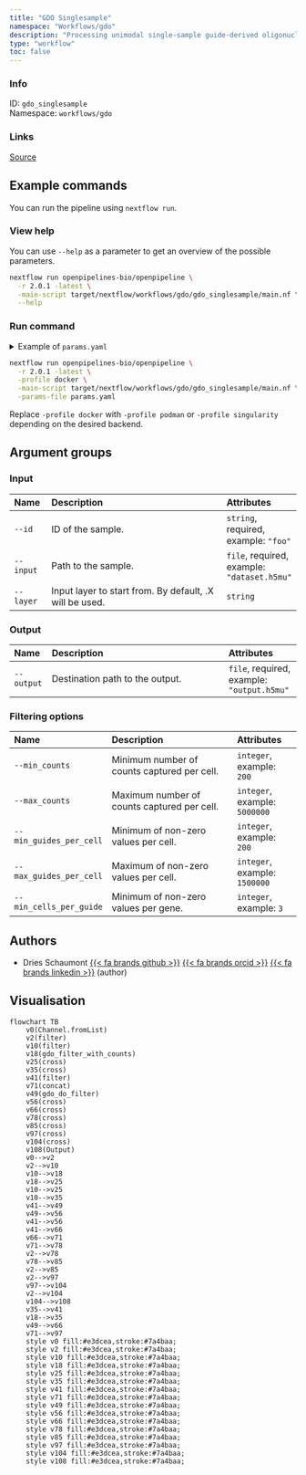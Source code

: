 ```yaml
---
title: "GDO Singlesample"
namespace: "Workflows/gdo"
description: "Processing unimodal single-sample guide-derived oligonucleotide (GDO) data."
type: "workflow"
toc: false
---
```


::: {.column-margin}

### Info

ID: `gdo_singlesample`  
Namespace: `workflows/gdo`

### Links
[Source](https://github.com/openpipelines-bio/openpipeline/blob/2.0.1/src/workflows/gdo/gdo_singlesample/config.vsh.yaml){.btn-action .btn-sm .btn-info .btn role="button"}

:::



## Example commands

You can run the pipeline using `nextflow run`.

### View help

You can use `--help` as a parameter to get an overview of the possible parameters.

```bash
nextflow run openpipelines-bio/openpipeline \
  -r 2.0.1 -latest \
  -main-script target/nextflow/workflows/gdo/gdo_singlesample/main.nf \
  --help
```

### Run command

<details>
<summary>Example of `params.yaml`</summary>
```yaml
# Input
id: # please fill in - example: "foo"
input: # please fill in - example: "dataset.h5mu"
# layer: "foo"

# Output
# output: "$id.$key.output.h5mu"

# Filtering options
# min_counts: 200
# max_counts: 5000000
# min_guides_per_cell: 200
# max_guides_per_cell: 1500000
# min_cells_per_guide: 3

# Nextflow input-output arguments
publish_dir: # please fill in - example: "output/"
# param_list: "my_params.yaml"

# Arguments
```
</details>

```bash
nextflow run openpipelines-bio/openpipeline \
  -r 2.0.1 -latest \
  -profile docker \
  -main-script target/nextflow/workflows/gdo/gdo_singlesample/main.nf \
  -params-file params.yaml
```

:::{.callout-note}
Replace `-profile docker` with `-profile podman` or `-profile singularity` depending on the desired backend.
:::

## Argument groups

### Input

|Name      |Description                                             |Attributes                                  |
|:----------|:--------------------------------------------------|:--------------------|
|`--id`    |ID of the sample.                                       |`string`, required, example: `"foo"`        |
|`--input` |Path to the sample.                                     |`file`, required, example: `"dataset.h5mu"` |
|`--layer` |Input layer to start from. By default, .X will be used. |`string`                                    |


### Output

|Name       |Description                     |Attributes                                 |
|:----------|:--------------------------------------------------|:--------------------|
|`--output` |Destination path to the output. |`file`, required, example: `"output.h5mu"` |


### Filtering options

|Name                    |Description                                 |Attributes                    |
|:----------|:--------------------------------------------------|:--------------------|
|`--min_counts`          |Minimum number of counts captured per cell. |`integer`, example: `200`     |
|`--max_counts`          |Maximum number of counts captured per cell. |`integer`, example: `5000000` |
|`--min_guides_per_cell` |Minimum of non-zero values per cell.        |`integer`, example: `200`     |
|`--max_guides_per_cell` |Maximum of non-zero values per cell.        |`integer`, example: `1500000` |
|`--min_cells_per_guide` |Minimum of non-zero values per gene.        |`integer`, example: `3`       |

## Authors


  * Dries Schaumont [{{< fa brands github >}}](https://github.com/DriesSchaumont) [{{< fa brands orcid >}}](https://orcid.org/0000-0002-4389-0440) [{{< fa brands linkedin >}}](https://linkedin.com/in/dries-schaumont) (author)

## Visualisation

```mermaid
flowchart TB
    v0(Channel.fromList)
    v2(filter)
    v10(filter)
    v18(gdo_filter_with_counts)
    v25(cross)
    v35(cross)
    v41(filter)
    v71(concat)
    v49(gdo_do_filter)
    v56(cross)
    v66(cross)
    v78(cross)
    v85(cross)
    v97(cross)
    v104(cross)
    v108(Output)
    v0-->v2
    v2-->v10
    v10-->v18
    v18-->v25
    v10-->v25
    v10-->v35
    v41-->v49
    v49-->v56
    v41-->v56
    v41-->v66
    v66-->v71
    v71-->v78
    v2-->v78
    v78-->v85
    v2-->v85
    v2-->v97
    v97-->v104
    v2-->v104
    v104-->v108
    v35-->v41
    v18-->v35
    v49-->v66
    v71-->v97
    style v0 fill:#e3dcea,stroke:#7a4baa;
    style v2 fill:#e3dcea,stroke:#7a4baa;
    style v10 fill:#e3dcea,stroke:#7a4baa;
    style v18 fill:#e3dcea,stroke:#7a4baa;
    style v25 fill:#e3dcea,stroke:#7a4baa;
    style v35 fill:#e3dcea,stroke:#7a4baa;
    style v41 fill:#e3dcea,stroke:#7a4baa;
    style v71 fill:#e3dcea,stroke:#7a4baa;
    style v49 fill:#e3dcea,stroke:#7a4baa;
    style v56 fill:#e3dcea,stroke:#7a4baa;
    style v66 fill:#e3dcea,stroke:#7a4baa;
    style v78 fill:#e3dcea,stroke:#7a4baa;
    style v85 fill:#e3dcea,stroke:#7a4baa;
    style v97 fill:#e3dcea,stroke:#7a4baa;
    style v104 fill:#e3dcea,stroke:#7a4baa;
    style v108 fill:#e3dcea,stroke:#7a4baa;

```

